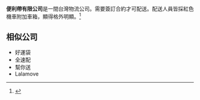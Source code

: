 {{Infobox Company 
| ROC_UBN = 
| foundation = 
| location = {{ROC-TW}}<br/>新北市三重區光復路一段61巷27號12樓
| key_people = 黃先生（[[董事長|董事長]]）
| industry = [[運輸|運輸]][[物流|物流]]
| products =
| services = 宅配運輸
| revenue =
| operating_income =
| num_employees = 500人（2016年）<ref>{{Cite web |url=https://www.104.com.tw/jobbank/custjob/index.php?r=cust&j=403a436c446c3f6856583a1d1d1d1d5f2443a363189j48 |title=便利帶有限公司＜公司簡介及所有工作機會＞─104人力銀行 |accessdate=2016-12-12 |archive-date=2019-05-13 |archive-url=https://web.archive.org/web/20190513123555/https://www.104.com.tw/jobbank/custjob/index.php?r=cust&j=403a436c446c3f6856583a1d1d1d1d5f2443a363189j48 |dead-url=no }}</ref>
| parent = 台灣便利物流
| divisions =
| subsid =
| zip_code =
| telephone_no = +886 2 22983332
| capital =
| market_value =
| accounting_period =
| major_shareholder =
| homepage = http://www.25431010.tw/
| footnotes =
| company_name = 便利帶有限公司
| company_name_en = Maple Logistics Express
| company_logo = 
| company_type = [[非上市公司|非上市公司]]
| company_slogan =
| market_information = 
| abbreviated_name = 便利帶
| profit =
| P/E ratio =
| earnings per share =
| Net asset value =
| width =
}}

'''便利帶有限公司'''是一間台灣物流公司。需要簽訂合約才可配送。配送人員皆採紅色機車附加車箱，顯得格外明顯。<ref>{{Cite web |url=http://www.25431010.tw/about.php |title=存档副本 |accessdate=2016-12-12 |archive-date=2016-12-23 |archive-url=https://web.archive.org/web/20161223021147/http://www.25431010.tw/about.php |dead-url=no }}</ref>

==相似公司==
*好運袋
*全速配
*幫你送
*Lalamove